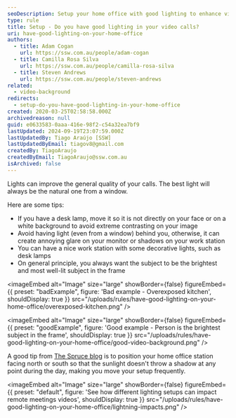 ```yaml
---
seoDescription: Setup your home office with good lighting to enhance video calls and improve overall quality.
type: rule
title: Setup - Do you have good lighting in your video calls?
uri: have-good-lighting-on-your-home-office
authors:
  - title: Adam Cogan
    url: https://ssw.com.au/people/adam-cogan
  - title: Camilla Rosa Silva
    url: https://ssw.com.au/people/camilla-rosa-silva
  - title: Steven Andrews
    url: https://ssw.com.au/people/steven-andrews
related:
  - video-background
redirects:
  - setup-do-you-have-good-lighting-in-your-home-office
created: 2020-03-25T02:58:58.000Z
archivedreason: null
guid: e0633583-0aaa-416e-98f2-c54a32ea7bf9
lastUpdated: 2024-09-19T23:07:59.000Z
lastUpdatedBy: Tiago Araújo [SSW]
lastUpdatedByEmail: tiagov8@gmail.com
createdBy: TiagoAraujo
createdByEmail: TiagoAraujo@ssw.com.au
isArchived: false
---
```


Lights can improve the general quality of your calls. The best light will always be the natural one from a window.

Here are some tips:

* If you have a desk lamp, move it so it is not directly on your face or on a white background to avoid extreme contrasting on your image
* Avoid having light (even from a window) behind you, otherwise, it can create annoying glare on your monitor or shadows on your work station
* You can have a nice work station with some decorative lights, such as desk lamps
* On general principle, you always want the subject to be the brightest and most well-lit subject in the frame

<imageEmbed
  alt="Image"
  size="large"
  showBorder={false}
  figureEmbed={{
    preset: "badExample",
    figure: 'Bad example - Overexposed kitchen',
    shouldDisplay: true
  }}
  src="/uploads/rules/have-good-lighting-on-your-home-office/overexposed-kitchen.png"
/>

<imageEmbed
  alt="Image"
  size="large"
  showBorder={false}
  figureEmbed={{
    preset: "goodExample",
    figure: 'Good example - Person is the brightest subject in the frame',
    shouldDisplay: true
  }}
  src="/uploads/rules/have-good-lighting-on-your-home-office/good-video-background.png"
/>

A good tip from [The Spruce blog](https://www.thespruce.com/tips-for-better-home-office-lighting-1812436) is to position your home office station facing north or south so that the sunlight doesn't throw a shadow at any point during the day, making you move your setup frequently.


<imageEmbed
  alt="Image"
  size="large"
  showBorder={false}
  figureEmbed={{
    preset: "default",
    figure: 'See how different lighting setups can impact remote meetings videos',
    shouldDisplay: true
  }}
  src="/uploads/rules/have-good-lighting-on-your-home-office/lightning-impacts.png"
/>
